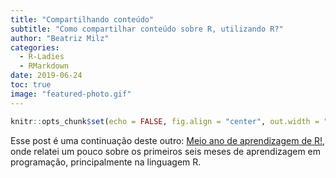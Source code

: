 ```yaml
---
title: "Compartilhando conteúdo"
subtitle: "Como compartilhar conteúdo sobre R, utilizando R?"
author: "Beatriz Milz"
categories:
  - R-Ladies
  - RMarkdown
date: 2019-06-24
toc: true
image: "featured-photo.gif"
---
```


```r
knitr::opts_chunk$set(echo = FALSE, fig.align = "center", out.width = "100%")
```

Esse post é uma continuação deste outro: [Meio ano de aprendizagem de R!](https://beatrizmilz.com/2019/01/29/6-meses-de-r/),
onde relatei um pouco sobre os primeiros seis meses de aprendizagem em programação, principalmente na linguagem R.